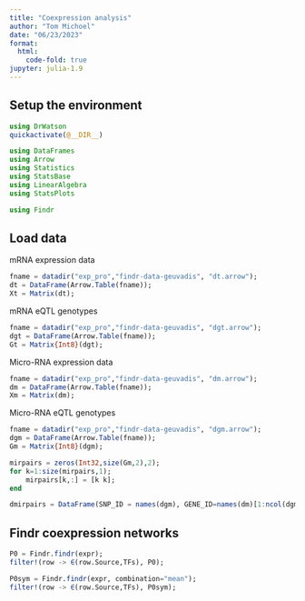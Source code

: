 ```yaml
---
title: "Coexpression analysis"
author: "Tom Michoel"
date: "06/23/2023"
format:
  html:
    code-fold: true
jupyter: julia-1.9
---
```


## Setup the environment

```julia
using DrWatson
quickactivate(@__DIR__)

using DataFrames
using Arrow
using Statistics
using StatsBase
using LinearAlgebra
using StatsPlots

using Findr
```

## Load data

mRNA expression data

```julia
fname = datadir("exp_pro","findr-data-geuvadis", "dt.arrow");
dt = DataFrame(Arrow.Table(fname));
Xt = Matrix(dt);
```

mRNA eQTL genotypes
```julia
fname = datadir("exp_pro","findr-data-geuvadis", "dgt.arrow");
dgt = DataFrame(Arrow.Table(fname));
Gt = Matrix{Int8}(dgt);
```

Micro-RNA expression data

```julia
fname = datadir("exp_pro","findr-data-geuvadis", "dm.arrow");
dm = DataFrame(Arrow.Table(fname));
Xm = Matrix(dm);
```

Micro-RNA eQTL genotypes
```julia
fname = datadir("exp_pro","findr-data-geuvadis", "dgm.arrow");
dgm = DataFrame(Arrow.Table(fname));
Gm = Matrix{Int8}(dgm);
```

```julia
mirpairs = zeros(Int32,size(Gm,2),2);
for k=1:size(mirpairs,1);
    mirpairs[k,:] = [k k];
end

dmirpairs = DataFrame(SNP_ID = names(dgm), GENE_ID=names(dm)[1:ncol(dgm)]);
```

## Findr coexpression networks

```julia
P0 = Findr.findr(expr);
filter!(row -> ∈(row.Source,TFs), P0);
```

```julia
P0sym = Findr.findr(expr, combination="mean");
filter!(row -> ∈(row.Source,TFs), P0sym);
```
